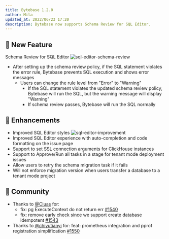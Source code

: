 ```yaml
---
title: Bytebase 1.2.0
author: Mila
updated_at: 2022/06/23 17:20
description: Bytebase now supports Schema Review for SQL Editor.
---
```


## 🚀 New Feature

Schema Review for SQL Editor
![sql-editor-schema-review](/content/changelog/1.2.0/sql-editor-schema-review.webp)

- After setting up the schema review policy, if the SQL statement violates the error rule, Bytebase prevents SQL execution and shows error messages
  - Users can change the rule level from "Error" to "Warning"
    - If the SQL statement violates the updated schema review policy, Bytebase will run the SQL, but the warning message will display "Warning"
    - If schema review passes, Bytebase will run the SQL normally

## 🎄 Enhancements

- Improved SQL Editor styles
  ![sql-editor-improvement](/content/changelog/1.2.0/sql-editor-improvement.webp)
- Improved SQL Editor experience with auto-completion and code formatting on the issue page
- Support to set SSL connection arguments for ClickHouse instances
- Support to Approve/Run all tasks in a stage for tenant mode deployment issues
- Allow users to retry the schema migration task if it fails
- Will not enforce migration version when users transfer a database to a tenant mode project

## 🎠 Community

- Thanks to [@Cluas](https://github.com/Cluas) for:
  - fix: pg ExecuteContext do not return err [#1540](https://github.com/bytebase/bytebase/pull/1540)
  - fix: remove early check since we support create database idempotent [#1543](https://github.com/bytebase/bytebase/pull/1543)
- Thanks to [@chiyutianyi](https://github.com/chiyutianyi) for: feat: prometheus integration and pprof registration simplification [#1550](https://github.com/bytebase/bytebase/pull/1550)

<IncludeBlock url="/docs/get-started/install/install-upgrade"></IncludeBlock>
